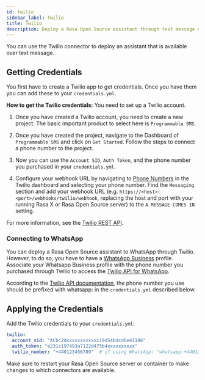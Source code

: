 ```yaml
---
id: twilio
sidebar_label: Twilio
title: Twilio
description: Deploy a Rasa Open Source assistant through text message or WhatsApp via the Twilio connector
---
```


You can use the Twilio connector to deploy an assistant that is available over text message.

## Getting Credentials

You first have to create a Twilio app to get credentials.
Once you have them you can add these to your `credentials.yml`.

**How to get the Twilio credentials:**
You need to set up a Twilio account.

1. Once you have created a Twilio account, you need to create a new
   project. The basic important product to select here
   is `Programmable SMS`.

2. Once you have created the project, navigate to the Dashboard of
   `Programmable SMS` and click on `Get Started`. Follow the
   steps to connect a phone number to the project.

3. Now you can use the `Account SID`, `Auth Token`, and the phone
   number you purchased in your `credentials.yml`.

4. Configure your webhook URL by navigating to
   [Phone Numbers](https://www.twilio.com/console/phone-numbers/incoming) in the Twilio
   dashboard and selecting your phone number. Find the `Messaging` section and add
   your webhook URL (e.g. `https://<host>:<port>/webhooks/twilio/webhook`,
   replacing the host and port with your running Rasa X or Rasa Open Source server)
   to the `A MESSAGE COMES IN` setting.

For more information, see the [Twilio REST API](https://www.twilio.com/docs/iam/api).

### Connecting to WhatsApp

You can deploy a Rasa Open Source assistant to WhatsApp through Twilio. However, to do so, you have
to have a [WhatsApp Business](https://www.whatsapp.com/business/) profile. Associate
your Whatsapp Business profile with the phone number you purchased through Twilio to
access the [Twilio API for WhatsApp](https://www.twilio.com/docs/whatsapp/api).

According to the [Twilio API documentation](https://www.twilio.com/docs/whatsapp/api#using-phone-numbers-with-whatsapp),
the phone number you use should be prefixed with whatsapp: in the `credentials.yml` described below.

## Applying the Credentials

Add the Twilio credentials to your  `credentials.yml`:

```yaml
twilio:
  account_sid: "ACbc2dxxxxxxxxxxxx19d54bdcd6e41186"
  auth_token: "e231c197493a7122d475b4xxxxxxxxxx"
  twilio_number: "+440123456789"  # if using WhatsApp: "whatsapp:+440123456789"
```

Make sure to restart your Rasa Open Source server or container to make changes to
which connectors are available.
